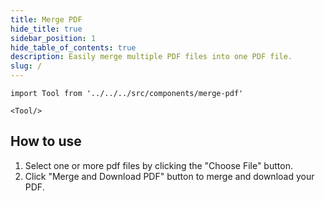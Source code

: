 ```yaml
---
title: Merge PDF
hide_title: true
sidebar_position: 1
hide_table_of_contents: true
description: Easily merge multiple PDF files into one PDF file.
slug: /
---
```


```mdx-code-block
import Tool from '../../../src/components/merge-pdf'

<Tool/>

```

## How to use

1. Select one or more pdf files by clicking the "Choose File" button.
2. Click "Merge and Download PDF" button to merge and download your PDF.
